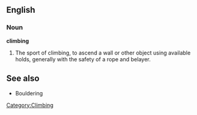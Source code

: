 ==English==

===Noun===

'''climbing'''
# The sport of climbing, to ascend a wall or other object using available holds, generally with the safety of a rope and belayer.

==See also==
*Bouldering

[[Category:Climbing]]